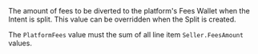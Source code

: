 <ResponseField name="PlatformFees" type="integer">
The amount of fees to be diverted to the platform's Fees Wallet when the Intent is split. This value can be overridden when the Split is created.

The `PlatformFees` value must the sum of all line item `Seller.FeesAmount` values.
</ResponseField>